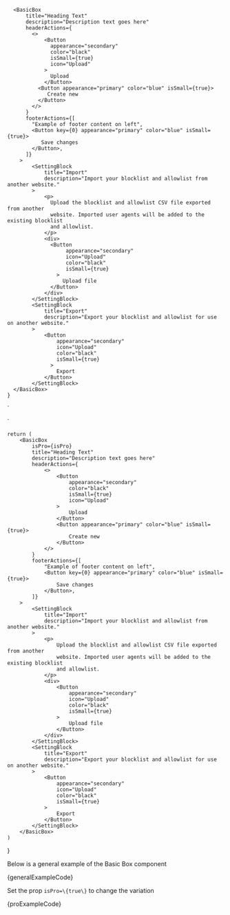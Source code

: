 
      <BasicBox
          title="Heading Text"
          description="Description text goes here"
          headerActions={
            <>
                <Button
                  appearance="secondary"
                  color="black"
                  isSmall={true}
                  icon="Upload"
                >
                  Upload
                </Button>
              <Button appearance="primary" color="blue" isSmall={true}>
                 Create new
              </Button>
            </>
          }
          footerActions={[
            "Example of footer content on left",
            <Button key={0} appearance="primary" color="blue" isSmall={true}>
               Save changes
            </Button>,
          ]}
        >
            <SettingBlock
                title="Import"
                description="Import your blocklist and allowlist from another website."
            >
                <p>
                  Upload the blocklist and allowlist CSV file exported from another
                  website. Imported user agents will be added to the existing blocklist
                  and allowlist.
                </p>
                <div>
                  <Button
                       appearance="secondary"
                       icon="Upload"
                       color="black"
                       isSmall={true}
                    >
                      Upload file
                  </Button>
                </div>
            </SettingBlock>
            <SettingBlock
                title="Export"
                description="Export your blocklist and allowlist for use on another website."
            >
                <Button
                    appearance="secondary"
                    icon="Upload"
                    color="black"
                    isSmall={true}
                  >
                    Export
                </Button>
            </SettingBlock>
      </BasicBox>
    }
`

<BasicBox isPro={true} />
`

	return (
		<BasicBox
			isPro={isPro}
			title="Heading Text"
			description="Description text goes here"
			headerActions={
				<>
					<Button
						appearance="secondary"
						color="black"
						isSmall={true}
						icon="Upload"
					>
						Upload
					</Button>
					<Button appearance="primary" color="blue" isSmall={true}>
						Create new
					</Button>
				</>
			}
			footerActions={[
				"Example of footer content on left",
				<Button key={0} appearance="primary" color="blue" isSmall={true}>
					Save changes
				</Button>,
			]}
		>
			<SettingBlock
				title="Import"
				description="Import your blocklist and allowlist from another website."
			>
				<p>
					Upload the blocklist and allowlist CSV file exported from another
					website. Imported user agents will be added to the existing blocklist
					and allowlist.
				</p>
				<div>
					<Button
						appearance="secondary"
						icon="Upload"
						color="black"
						isSmall={true}
					>
						Upload file
					</Button>
				</div>
			</SettingBlock>
			<SettingBlock
				title="Export"
				description="Export your blocklist and allowlist for use on another website."
			>
				<Button
					appearance="secondary"
					icon="Upload"
					color="black"
					isSmall={true}
				>
					Export
				</Button>
			</SettingBlock>
		</BasicBox>
	)
}

<Section style={{ paddingTop: 30 }}>
	<p>Below is a general example of the Basic Box component</p>
	<Preview wrapper={true}>
		<SuiBasicBox />
	</Preview>
	<Snippet language="js">{generalExampleCode}</Snippet>
</Section>

<Section title="Pro variation">
  <p>Set the prop <Code small={true}>isPro=\{true\}</Code> to change the variation</p>
  <Preview wrapper={true}>
      <SuiBasicBox isPro={true} />
  </Preview>
  <Snippet language="js">{proExampleCode}</Snippet>
</Section>
